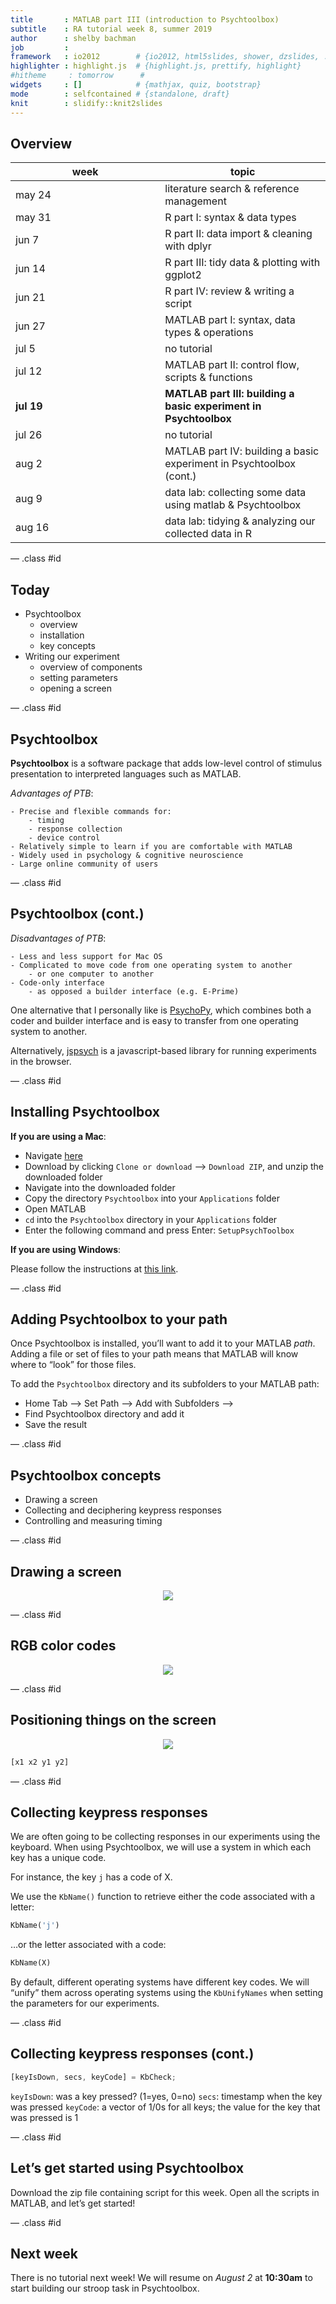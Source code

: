```yaml
---
title       : MATLAB part III (introduction to Psychtoolbox)
subtitle    : RA tutorial week 8, summer 2019
author      : shelby bachman
job         : 
framework   : io2012        # {io2012, html5slides, shower, dzslides, ...}
highlighter : highlight.js  # {highlight.js, prettify, highlight}
#hitheme     : tomorrow      # 
widgets     : []            # {mathjax, quiz, bootstrap}
mode        : selfcontained # {standalone, draft}
knit        : slidify::knit2slides
---
```


<style>
.title-slide {
  background-color: #bbbcce; /* #EDE0CF; ; #CA9F9D*/
}
strong {
  font-weight: bold;
}
em {
  font-style: italic
}
.title-slide hgroup > h1{
  font-family: 'Oswald';
}

.title-slide hgroup > h2{
  font-family: 'Oswald','Calibri';
}
slide:not(.segue) h2{
  font-family: Trebuchet MS; /*, 'Oswald', sans-serif; */
}
</style>

## Overview

week | topic
--------- |----------
may 24 | literature search & reference management
may 31    | R part I: syntax & data types
jun 7     | R part II: data import & cleaning with dplyr
jun 14    | R part III: tidy data & plotting with ggplot2
jun 21    | R part IV: review & writing a script
jun 27    | MATLAB part I: syntax, data types & operations
jul 5     | no tutorial
jul 12    | MATLAB part II: control flow, scripts & functions
**jul 19**    | **MATLAB part III: building a basic experiment in Psychtoolbox**
jul 26    | no tutorial
aug 2     | MATLAB part IV: building a basic experiment in Psychtoolbox (cont.)
aug 9     | data lab: collecting some data using matlab & Psychtoolbox
aug 16    | data lab: tidying & analyzing our collected data in R

--- .class #id

## Today

- Psychtoolbox
    - overview
    - installation
    - key concepts
- Writing our experiment
    - overview of components
    - setting parameters
    - opening a screen

--- .class #id


## Psychtoolbox

**Psychtoolbox** is a software package that adds low-level control of stimulus presentation to interpreted languages such as MATLAB.

*Advantages of PTB*: 

    - Precise and flexible commands for: 
        - timing
        - response collection
        - device control
    - Relatively simple to learn if you are comfortable with MATLAB
    - Widely used in psychology & cognitive neuroscience
    - Large online community of users

--- .class #id 


## Psychtoolbox (cont.)

*Disadvantages of PTB*: 

    - Less and less support for Mac OS
    - Complicated to move code from one operating system to another
        - or one computer to another
    - Code-only interface
        - as opposed a builder interface (e.g. E-Prime)

One alternative that I personally like is [PsychoPy](https://www.psychopy.org/), which combines both a coder and builder interface and is easy to transfer from one operating system to another. 

Alternatively, [jspsych](https://www.jspsych.org/) is a javascript-based library for running experiments in the browser.

--- .class #id 

## Installing Psychtoolbox

**If you are using a Mac**: 

- Navigate [here](https://github.com/Psychtoolbox-3/Psychtoolbox-3/tree/PTB_Beta-2018-11-25_V3.0.15)
- Download by clicking `Clone or download` --> `Download ZIP`, and unzip the downloaded folder
- Navigate into the downloaded folder
- Copy the directory `Psychtoolbox` into your `Applications` folder
- Open MATLAB
- `cd` into the `Psychtoolbox` directory in your `Applications` folder
- Enter the following command and press Enter: `SetupPsychToolbox`

**If you are using Windows**: 

Please follow the instructions at [this link](http://psychtoolbox.org/download.html#Windows).

--- .class #id 

## Adding Psychtoolbox to your path

Once Psychtoolbox is installed, you'll want to add it to your MATLAB *path*. Adding a file or set of files to your path means that MATLAB will know where to "look" for those files.

To add the `Psychtoolbox` directory and its subfolders to your MATLAB path:

- Home Tab --> Set Path --> Add with Subfolders -->
- Find Psychtoolbox directory and add it
- Save the result

--- .class #id

## Psychtoolbox concepts

- Drawing a screen
- Collecting and deciphering keypress responses
- Controlling and measuring timing

--- .class #id 

## Drawing a screen

<center>
![](images/screen.png?raw=true)
</center>

--- .class #id 

## RGB color codes

<center>
![](images/rgb_values.png?raw=true)
</center>

--- .class #id 

## Positioning things on the screen

<center>
![](images/coordinates.png?raw=true)
</center>

```octave

[x1 x2 y1 y2]

```

--- .class #id 

## Collecting keypress responses

We are often going to be collecting responses in our experiments using the keyboard. When using Psychtoolbox, we will use a system in which each key has a unique code. 

For instance, the key `j` has a code of X.

We use the `KbName()` function to retrieve either the code associated with a letter:

```octave
KbName('j')
```

...or the letter associated with a code:

```octave
KbName(X)
```

By default, different operating systems have different key codes. We will "unify" them across operating systems using the `KbUnifyNames` when setting the parameters for our experiments.

--- .class #id

## Collecting keypress responses (cont.)

```octave

[keyIsDown, secs, keyCode] = KbCheck;

```

`keyIsDown`: was a key pressed? (1=yes, 0=no)
`secs`: timestamp when the key was pressed
`keyCode`: a vector of 1/0s for all keys; the value for the key that was pressed is 1

--- .class #id

## Let's get started using Psychtoolbox

Download the zip file containing script for this week. Open all the scripts in MATLAB, and let's get started!

--- .class #id

## Next week

There is no tutorial next week! We will resume on *August 2* at **10:30am** to start building our stroop task in Psychtoolbox. 
